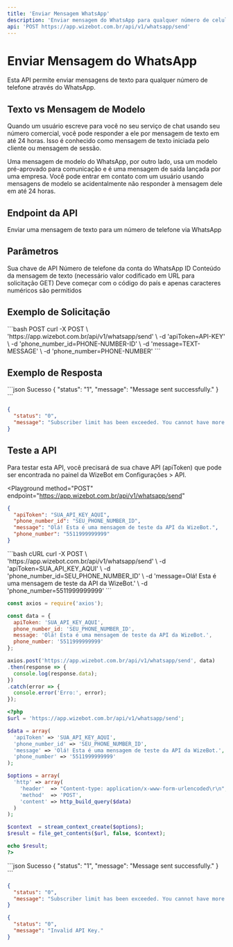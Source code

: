 ```yaml
---
title: 'Enviar Mensagem WhatsApp'
description: 'Enviar mensagem do WhatsApp para qualquer número de celular'
api: 'POST https://app.wizebot.com.br/api/v1/whatsapp/send'
---
```


# Enviar Mensagem do WhatsApp

Esta API permite enviar mensagens de texto para qualquer número de telefone através do WhatsApp.

## Texto vs Mensagem de Modelo

Quando um usuário escreve para você no seu serviço de chat usando seu número comercial, você pode responder a ele por mensagem de texto em até 24 horas. Isso é conhecido como mensagem de texto iniciada pelo cliente ou mensagem de sessão. 

Uma mensagem de modelo do WhatsApp, por outro lado, usa um modelo pré-aprovado para comunicação e é uma mensagem de saída lançada por uma empresa. Você pode entrar em contato com um usuário usando mensagens de modelo se acidentalmente não responder à mensagem dele em até 24 horas.

## Endpoint da API

<ParamField method="POST" type="string">
  Enviar uma mensagem de texto para um número de telefone via WhatsApp
</ParamField>

## Parâmetros

<ParamField query="apiToken" type="string" required>
  Sua chave de API
</ParamField>

<ParamField query="phone_number_id" type="string" required>
  Número de telefone da conta do WhatsApp ID
</ParamField>

<ParamField query="message" type="string" required>
  Conteúdo da mensagem de texto (necessário valor codificado em URL para solicitação GET)
</ParamField>

<ParamField query="phone_number" type="string" required>
  Deve começar com o código do país e apenas caracteres numéricos são permitidos
</ParamField>

## Exemplo de Solicitação

<CodeGroup>
```bash POST
curl -X POST \ 
'https://app.wizebot.com.br/api/v1/whatsapp/send' \
-d 'apiToken=API-KEY' \
-d 'phone_number_id=PHONE-NUMBER-ID' \
-d 'message=TEXT-MESSAGE' \
-d 'phone_number=PHONE-NUMBER'
```
</CodeGroup>

## Exemplo de Resposta

<CodeGroup>
```json Sucesso
{
  "status": "1",
  "message": "Message sent successfully."
}
```

```json Erro
{
  "status": "0",
  "message": "Subscriber limit has been exceeded. You cannot have more subscribers."
}
```
</CodeGroup>

## Teste a API

<Note>
  Para testar esta API, você precisará de sua chave API (apiToken) que pode ser encontrada no painel da WizeBot em Configurações > API.
</Note>

<Playground
  method="POST"
  endpoint="https://app.wizebot.com.br/api/v1/whatsapp/send"
>
  ```json
  {
    "apiToken": "SUA_API_KEY_AQUI",
    "phone_number_id": "SEU_PHONE_NUMBER_ID",
    "message": "Olá! Esta é uma mensagem de teste da API da WizeBot.",
    "phone_number": "5511999999999"
  }
  ```
</Playground>

<RequestExample>
  ```bash cURL
  curl -X POST \
    'https://app.wizebot.com.br/api/v1/whatsapp/send' \
    -d 'apiToken=SUA_API_KEY_AQUI' \
    -d 'phone_number_id=SEU_PHONE_NUMBER_ID' \
    -d 'message=Olá! Esta é uma mensagem de teste da API da WizeBot.' \
    -d 'phone_number=5511999999999'
  ```

  ```javascript Node.js
  const axios = require('axios');

  const data = {
    apiToken: 'SUA_API_KEY_AQUI',
    phone_number_id: 'SEU_PHONE_NUMBER_ID',
    message: 'Olá! Esta é uma mensagem de teste da API da WizeBot.',
    phone_number: '5511999999999'
  };

  axios.post('https://app.wizebot.com.br/api/v1/whatsapp/send', data)
  .then(response => {
    console.log(response.data);
  })
  .catch(error => {
    console.error('Erro:', error);
  });
  ```

  ```php PHP
  <?php
  $url = 'https://app.wizebot.com.br/api/v1/whatsapp/send';
  
  $data = array(
    'apiToken' => 'SUA_API_KEY_AQUI',
    'phone_number_id' => 'SEU_PHONE_NUMBER_ID',
    'message' => 'Olá! Esta é uma mensagem de teste da API da WizeBot.',
    'phone_number' => '5511999999999'
  );
  
  $options = array(
    'http' => array(
      'header'  => "Content-type: application/x-www-form-urlencoded\r\n",
      'method'  => 'POST',
      'content' => http_build_query($data)
    )
  );
  
  $context  = stream_context_create($options);
  $result = file_get_contents($url, false, $context);
  
  echo $result;
  ?>
  ```
</RequestExample>

<ResponseExample>
  ```json Sucesso
  {
    "status": "1",
    "message": "Message sent successfully."
  }
  ```

  ```json Erro - Limite de Assinantes
  {
    "status": "0",
    "message": "Subscriber limit has been exceeded. You cannot have more subscribers."
  }
  ```

  ```json Erro - API Key Inválida
  {
    "status": "0",
    "message": "Invalid API Key."
  }
  ```
</ResponseExample>
